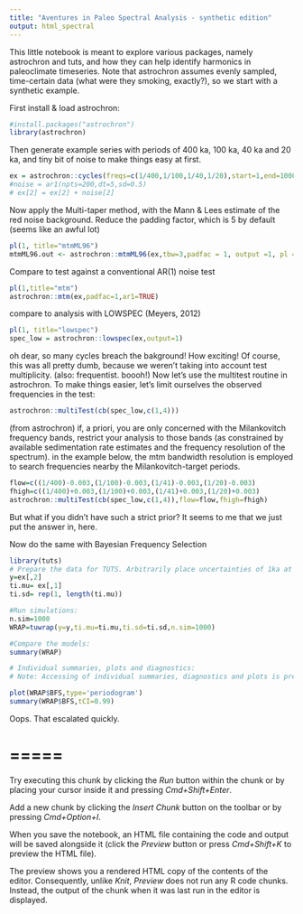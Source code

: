 ```yaml
---
title: "Aventures in Paleo Spectral Analysis - synthetic edition"
output: html_spectral
---
```

This little notebook is meant to explore various packages, namely astrochron and tuts, and how they can help identify harmonics in paleoclimate timeseries. Note that astrochron assumes evenly sampled, time-certain data (what were they smoking, exactly?), so we start with a synthetic example.

First install & load astrochron:

```r
#install.packages("astrochron")
library(astrochron)
```

Then generate example series with periods of 400 ka, 100 ka, 40 ka and 20 ka, and tiny bit of noise to make things easy at first.
```r
ex = astrochron::cycles(freqs=c(1/400,1/100,1/40,1/20),start=1,end=1000,dt=5,noisevar=0.1)
#noise = ar1(npts=200,dt=5,sd=0.5)
# ex[2] = ex[2] + noise[2]
```

Now apply the Multi-taper method, with the Mann & Lees estimate of the red noise background. Reduce the padding factor, which is 5 by default (seems like an awful lot)
```r
pl(1, title="mtmML96")
mtmML96.out <- astrochron::mtmML96(ex,tbw=3,padfac = 1, output =1, pl = 1)
```

Compare to test against a conventional AR(1) noise test

```r
pl(1,title="mtm")
astrochron::mtm(ex,padfac=1,ar1=TRUE)
```

compare to analysis with LOWSPEC (Meyers, 2012)
```r
pl(1, title="lowspec")
spec_low = astrochron::lowspec(ex,output=1)
```

oh dear, so many cycles breach the bakground! How exciting! Of course, this was all pretty dumb, because we weren't taking into account test multiplicity. (also: frequentist. boooh!)
Now let's use the multitest routine in astrochron. To make things easier, let's limit ourselves
the observed frequencies in the test:
```r
astrochron::multiTest(cb(spec_low,c(1,4)))
```


(from astrochron)
if, a priori, you are only concerned with the Milankovitch frequency bands, restrict your analysis to those bands (as constrained by available sedimentation rate estimates and the frequency resolution of the spectrum). in the example below, 
the mtm bandwidth resolution is employed to search frequencies nearby the  Milankovitch-target periods.

```r
flow=c((1/400)-0.003,(1/100)-0.003,(1/41)-0.003,(1/20)-0.003)
fhigh=c((1/400)+0.003,(1/100)+0.003,(1/41)+0.003,(1/20)+0.003)
astrochron::multiTest(cb(spec_low,c(1,4)),flow=flow,fhigh=fhigh)
```


But what if you didn't have such a strict prior? It seems to me that we just put the answer in, here.

Now do the same with Bayesian Frequency Selection

```r
library(tuts)
# Prepare the data for TUTS. Arbitrarily place uncertainties of 1ka at every point
y=ex[,2]
ti.mu= ex[,1]
ti.sd= rep(1, length(ti.mu))

#Run simulations:
n.sim=1000
WRAP=tuwrap(y=y,ti.mu=ti.mu,ti.sd=ti.sd,n.sim=1000)

#Compare the models:
summary(WRAP)

# Individual summaries, plots and diagnostics:
# Note: Accessing of individual summaries, diagnostics and plots is presented in manuals of all of the funcions contained in the wrapper.SOme examples:

plot(WRAP$BFS,type='periodogram')
summary(WRAP$BFS,tCI=0.99)


```

Oops. That escalated quickly. 



# =====

Try executing this chunk by clicking the *Run* button within the chunk or by placing your cursor inside it and pressing *Cmd+Shift+Enter*. 

Add a new chunk by clicking the *Insert Chunk* button on the toolbar or by pressing *Cmd+Option+I*.

When you save the notebook, an HTML file containing the code and output will be saved alongside it (click the *Preview* button or press *Cmd+Shift+K* to preview the HTML file). 

The preview shows you a rendered HTML copy of the contents of the editor. Consequently, unlike *Knit*, *Preview* does not run any R code chunks. Instead, the output of the chunk when it was last run in the editor is displayed.




